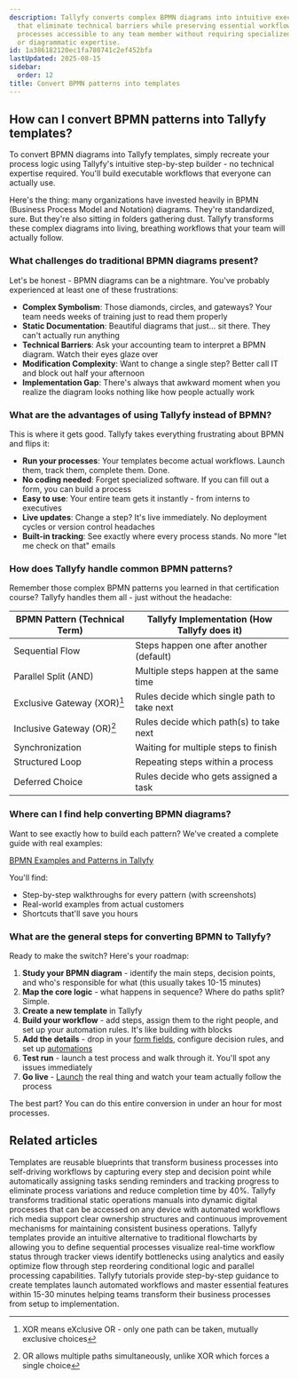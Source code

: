 ```yaml
---
description: Tallyfy converts complex BPMN diagrams into intuitive executable templates
  that eliminate technical barriers while preserving essential workflow logic making
  processes accessible to any team member without requiring specialized software knowledge
  or diagrammatic expertise.
id: 1a386182120ec1fa780741c2ef452bfa
lastUpdated: 2025-08-15
sidebar:
  order: 12
title: Convert BPMN patterns into templates
---
```


## How can I convert BPMN patterns into Tallyfy templates?

To convert BPMN diagrams into Tallyfy templates, simply recreate your process logic using Tallyfy's intuitive step-by-step builder - no technical expertise required. You'll build executable workflows that everyone can actually use.

Here's the thing: many organizations have invested heavily in BPMN (Business Process Model and Notation) diagrams. They're standardized, sure. But they're also sitting in folders gathering dust. Tallyfy transforms these complex diagrams into living, breathing workflows that your team will actually follow.

### What challenges do traditional BPMN diagrams present?

Let's be honest - BPMN diagrams can be a nightmare. You've probably experienced at least one of these frustrations:

- **Complex Symbolism**: Those diamonds, circles, and gateways? Your team needs weeks of training just to read them properly
- **Static Documentation**: Beautiful diagrams that just... sit there. They can't actually run anything
- **Technical Barriers**: Ask your accounting team to interpret a BPMN diagram. Watch their eyes glaze over
- **Modification Complexity**: Want to change a single step? Better call IT and block out half your afternoon
- **Implementation Gap**: There's always that awkward moment when you realize the diagram looks nothing like how people actually work

### What are the advantages of using Tallyfy instead of BPMN?

This is where it gets good. Tallyfy takes everything frustrating about BPMN and flips it:

- **Run your processes**: Your templates become actual workflows. Launch them, track them, complete them. Done.
- **No coding needed**: Forget specialized software. If you can fill out a form, you can build a process
- **Easy to use**: Your entire team gets it instantly - from interns to executives
- **Live updates**: Change a step? It's live immediately. No deployment cycles or version control headaches
- **Built-in tracking**: See exactly where every process stands. No more "let me check on that" emails

### How does Tallyfy handle common BPMN patterns?

Remember those complex BPMN patterns you learned in that certification course? Tallyfy handles them all - just without the headache:

| BPMN Pattern (Technical Term) | Tallyfy Implementation (How Tallyfy does it) |
|-------------------------------|---------------------------------------------|
| Sequential Flow               | Steps happen one after another (default)     |
| Parallel Split (AND)          | Multiple steps happen at the same time       |
| Exclusive Gateway (XOR)[^1]       | Rules decide which single path to take next |
| Inclusive Gateway (OR)[^2]        | Rules decide which path(s) to take next    |
| Synchronization               | Waiting for multiple steps to finish         |
| Structured Loop               | Repeating steps within a process             |
| Deferred Choice               | Rules decide who gets assigned a task        |

### Where can I find help converting BPMN diagrams?

Want to see exactly how to build each pattern? We've created a complete guide with real examples:

[BPMN Examples and Patterns in Tallyfy](https://tallyfy.com/bpmn-examples-and-patterns)

You'll find:
- Step-by-step walkthroughs for every pattern (with screenshots)
- Real-world examples from actual customers
- Shortcuts that'll save you hours

### What are the general steps for converting BPMN to Tallyfy?

Ready to make the switch? Here's your roadmap:

1. **Study your BPMN diagram** - identify the main steps, decision points, and who's responsible for what (this usually takes 10-15 minutes)
2. **Map the core logic** - what happens in sequence? Where do paths split? Simple.
3. **Create a new template** in Tallyfy
4. **Build your workflow** - add steps, assign them to the right people, and set up your automation rules. It's like building with blocks
5. **Add the details** - drop in your [form fields](/products/pro/tracking-and-tasks/tasks/what-are-form-fields-in-tallyfy/), configure decision rules, and set up [automations](/products/pro/documenting/templates/automations/)
6. **Test run** - launch a test process and walk through it. You'll spot any issues immediately
7. **Go live** - [Launch](/products/pro/launching/) the real thing and watch your team actually follow the process

The best part? You can do this entire conversion in under an hour for most processes.



[^1]: XOR means eXclusive OR - only one path can be taken, mutually exclusive choices
[^2]: OR allows multiple paths simultaneously, unlike XOR which forces a single choice

## Related articles
<CardGrid>
<LinkTitleCard header="<b>Documenting > Templates</b>" href="/products/pro/documenting/templates/" > Templates are reusable blueprints that transform business processes into self-driving workflows by capturing every step and decision point while automatically assigning tasks sending reminders and tracking progress to eliminate process variations and reduce completion time by 40%. </LinkTitleCard>
<LinkTitleCard header="<b>How To > Build an effective operations manual</b>" href="/products/pro/tutorials/how-to/build-effective-operations-manual/" > Tallyfy transforms traditional static operations manuals into dynamic digital processes that can be accessed on any device with automated workflows rich media support clear ownership structures and continuous improvement mechanisms for maintaining consistent business operations. </LinkTitleCard>
<LinkTitleCard header="<b>Process Improvement > Understand process flow without flowcharts</b>" href="/products/pro/tutorials/how-to/process-improvement/understanding-process-flow-without-complex-flowcharts/" > Tallyfy templates provide an intuitive alternative to traditional flowcharts by allowing you to define sequential processes visualize real-time workflow status through tracker views identify bottlenecks using analytics and easily optimize flow through step reordering conditional logic and parallel processing capabilities. </LinkTitleCard>
<LinkTitleCard header="<b>Pro > Getting started</b>" href="/products/pro/tutorials/" > Tallyfy tutorials provide step-by-step guidance to create templates launch automated workflows and master essential features within 15-30 minutes helping teams transform their business processes from setup to implementation. </LinkTitleCard>
</CardGrid>